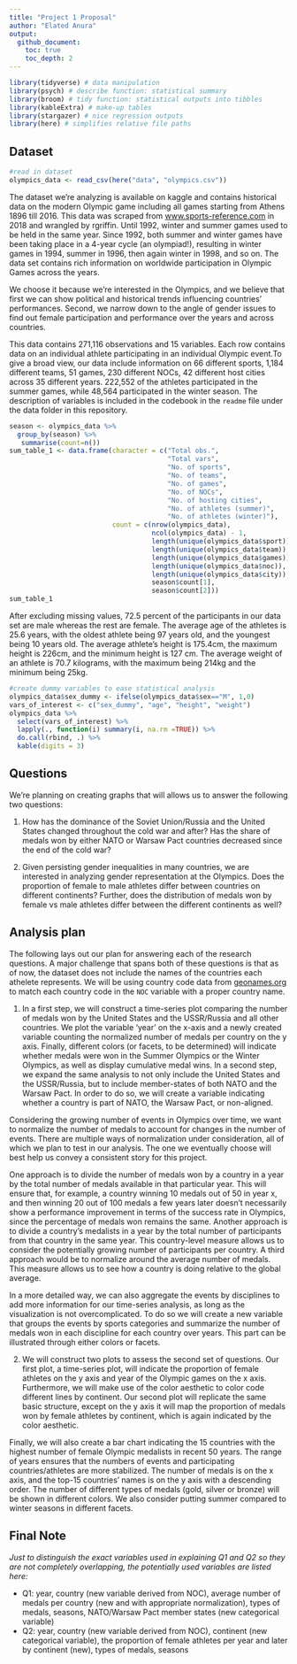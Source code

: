 ```yaml
---
title: "Project 1 Proposal"
author: "Elated Anura"
output: 
  github_document:
    toc: true
    toc_depth: 2
---
```


```r
library(tidyverse) # data manipulation
library(psych) # describe function: statistical summary
library(broom) # tidy function: statistical outputs into tibbles
library(kableExtra) # make-up tables
library(stargazer) # nice regression outputs
library(here) # simplifies relative file paths
```

## Dataset

```r
#read in dataset
olympics_data <- read_csv(here("data", "olympics.csv"))
```

The dataset we’re analyzing is available on kaggle and contains historical data on the modern Olympic game including all games starting from Athens 1896 till 2016. This data was scraped from [www.sports-reference.com](www.sports-reference.com) in 2018 and wrangled by rgriffin. Until 1992, winter and summer games used to be held in the same year. Since 1992, both summer and winter games have been taking place in a 4-year cycle (an olympiad!), resulting in winter games in 1994, summer in 1996, then again winter in 1998, and so on. The data set contains rich information on worldwide participation in Olympic Games across the years. 

We choose it because we're interested in the Olympics, and we believe that first we can show political and historical trends influencing countries' performances. Second, we narrow down to the angle of gender issues to find out female participation and performance over the years and across countries.

This data contains 271,116 observations and 15 variables. Each row contains data on an individual athlete participating in an individual Olympic event.To give a broad view, our data include information on 66 different sports, 1,184 different teams, 51 games, 230 different NOCs, 42 different host cities across 35 different years. 222,552 of the athletes participated in the summer games, while 48,564 participated in the winter season. The description of variables is included in the codebook in the `readme` file under the data folder in this repository.

```r
season <- olympics_data %>%
  group_by(season) %>%
   summarise(count=n())
sum_table_1 <- data.frame(character = c("Total obs.", 
                                        "Total vars", 
                                        "No. of sports", 
                                        "No. of teams", 
                                        "No. of games", 
                                        "No. of NOCs",
                                        "No. of hosting cities", 
                                        "No. of athletes (summer)",
                                        "No. of athletes (winter)"), 
                          count = c(nrow(olympics_data), 
                                    ncol(olympics_data) - 1, 
                                    length(unique(olympics_data$sport)), 
                                    length(unique(olympics_data$team)),
                                    length(unique(olympics_data$games)),
                                    length(unique(olympics_data$noc)),
                                    length(unique(olympics_data$city)),
                                    season$count[1],
                                    season$count[2]))
sum_table_1
```

After excluding missing values, 72.5 percent of the participants in our data set are male whereas the rest are female. The average age of the athletes is 25.6 years, with the oldest athlete being 97 years old, and the youngest being 10 years old. The average athlete's height is 175.4cm, the maximum height is 226cm, and the minimum height is 127 cm. The average weight of an athlete is 70.7 kilograms, with the maximum being 214kg and the minimum being 25kg. 

```r
#create dummy variables to ease statistical analysis
olympics_data$sex_dummy <- ifelse(olympics_data$sex=="M", 1,0)
vars_of_interest <- c("sex_dummy", "age", "height", "weight")
olympics_data %>%
  select(vars_of_interest) %>%
  lapply(., function(i) summary(i, na.rm =TRUE)) %>% 
  do.call(rbind, .) %>%
  kable(digits = 3)
```

## Questions

We're planning on creating graphs that will allows us to answer the following two questions:

1. How has the dominance of the Soviet Union/Russia and the United States changed throughout the cold war and after? Has the share of medals won by either NATO or Warsaw Pact countries decreased since the end of the cold war?

2. Given persisting gender inequalities in many countries, we are interested in analyzing gender representation at the Olympics. Does the proportion of female to male athletes differ between countries on different continents? Further, does the distribution of medals won by female vs male athletes differ between the different continents as well?

## Analysis plan

The following lays out our plan for answering each of the research questions. A major challenge that spans both of these questions is that as of now, the dataset does not include the names of the countries each athelete represents. We will be using country code data from [geonames.org](geonames.org) to match each country code in the `NOC` variable with a proper country name.

1. In a first step, we will construct a time-series plot comparing the number of medals won by the United States and the USSR/Russia and all other countries. We plot the variable ‘year’ on the x-axis and a newly created variable counting the normalized number of medals per country on the y axis. Finally, different colors (or facets, to be determined) will indicate whether medals were won in the Summer Olympics or the Winter Olympics, as well as display cumulative medal wins. In a second step, we expand the same analysis to not only include the United States and the USSR/Russia, but to include member-states of both NATO and the Warsaw Pact. In order to do so, we will create a variable indicating whether a country is part of NATO, the Warsaw Pact, or non-aligned.

Considering the growing number of events in Olympics over time, we want to normalize the number of medals to account for changes in the number of events. There are multiple ways of normalization under consideration, all of which we plan to test in our analysis. The one we eventually choose will best help us convey a consistent story for this project.

One approach is to divide the number of medals won by a country in a year by the total number of medals available in that particular year. This will ensure that, for example, a country winning 10 medals out of 50 in year x, and then winning 20 out of 100 medals a few years later doesn't necessarily show a performance improvement in terms of the success rate in Olympics, since the percentage of medals won remains the same. Another approach is to divide a country's medalists in a year by the total number of participants from that country in the same year. This country-level measure allows us to consider the potentially growing number of participants per country. A third approach would be to normalize around the average number of medals. This measure allows us to see how a country is doing relative to the global average. 

In a more detailed way, we can also aggregate the events by disciplines to add more information for our time-series analysis, as long as the visualization is not overcomplicated. To do so we will create a new variable that groups the events by sports categories and summarize the number of medals won in each discipline for each country over years. This part can be illustrated through either colors or facets.

2. We will construct two plots to assess the second set of questions. Our first plot, a time-series plot, will indicate the proportion of female athletes on the y axis and year of the Olympic games on the x axis. Furthermore, we will make use of the color aesthetic to color code different lines by continent. Our second plot will replicate the same basic structure, except on the y axis it will map the proportion of medals won by female athletes by continent, which is again indicated by the color aesthetic. 

Finally, we will also create a bar chart indicating the 15 countries with the highest number of female Olympic medalists in recent 50 years. The range of years ensures that the numbers of events and participating countries/athletes are more stabilized. The number of medals is on the x axis, and the top-15 countries' names is on the y axis with a descending order. The number of different types of medals (gold, silver or bronze) will be shown in different colors. We also consider putting summer compared to winter seasons in different facets.

## Final Note

*Just to distinguish the exact variables used in explaining Q1 and Q2 so they are not completely overlapping, the potentially used variables are listed here:*

- Q1: year, country (new variable derived from NOC), average number of medals per country (new and with appropriate normalization), types of medals, seasons, NATO/Warsaw Pact member states (new categorical variable)
- Q2: year, country (new variable derived from NOC), continent (new categorical variable), the proportion of female athletes per year and later by continent (new), types of medals, seasons